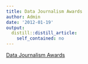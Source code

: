```yaml
---
title: Data Journalism Awards
author: Admin
date: '2012-01-19'
output:
  distill::distill_article:
    self_contained: no
---
```


[Data Journalism Awards](http://googleblog.blogspot.com/2012/01/data-journalism-awards-now-accepting.html)
